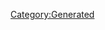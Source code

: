 {{Database/Costume/CostumeInfo
 |ID=386
 |DivaId=7
 |PrismCostumeId=46
 |Enabled=1
 |SkillId=0
 |EODICFLJAKO=False
 |AGBPBDODKBK=1
 |HMCOGDICFNB=1
 |LevelMax=0
 |HGBJODBCJDA=0
 |EGLDFPILJLG=0
 |GLEEPAFMPLO=False
 |IIELLEPEEFH=0
}}
[[Category:Generated]]
